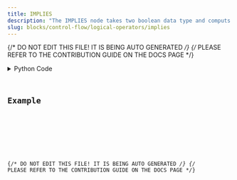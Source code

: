 ```yaml
---
title: IMPLIES
description: "The IMPLIES node takes two boolean data type and computs logical IMPLIES operation on them."
slug: blocks/control-flow/logical-operators/implies
---
```


{/* DO NOT EDIT THIS FILE! IT IS BEING AUTO GENERATED */}
{/* PLEASE REFER TO THE CONTRIBUTION GUIDE ON THE DOCS PAGE */}


<PythonDocsDisplay docstring={docstring} />
<details>
<summary>Python Code</summary>



<Code code={pythonCode} lang="py" wrap theme="dracula" />

[Find this Flojoy Block on GitHub](https://github.com/flojoy-ai/blocks/blob/main/blocks/CONTROL_FLOW/LOGICAL_OPERATORS/IMPLIES/IMPLIES.py)

</details>

## Example


<GetHelpWidget />


<AppDisplay app={app} blockName="IMPLIES" client:visible />


<Example />

{/* DO NOT EDIT THIS FILE! IT IS BEING AUTO GENERATED */}
{/* PLEASE REFER TO THE CONTRIBUTION GUIDE ON THE DOCS PAGE */}
